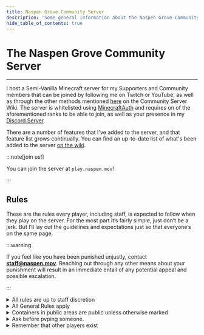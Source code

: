 ```yaml
---
title: Naspen Grove Community Server
description: 'Some general information about the Naspen Grove Community Minecraft Server, how you can join, and where to go for more detailed information.'
hide_table_of_contents: true
---
```


<Container>
<Row>
<Col>

# The Naspen Grove Community Server 

<Row>
<Col width="3">

<Card title="Server Wiki" href="/Community-Server/Wiki" description="" />

</Col>
<Col width="3">

<Card title="Update Blog" href="/Community-Server/Blog" description="" />

</Col>
<Col width="3">

<Card title="Server Map" href="https://map.naspen.mov" description="" />

</Col>
</Row>

---

I host a Semi-Vanilla Minecraft server for my Supporters and Community members that can be joined by following me on Twitch or YouTube, as well as through the other methods mentioned [here](/Community-Server/Wiki/MinecraftAuth-Ranks) on the Community Server Wiki. The server is whitelisted using [MinecraftAuth](https://minecraftauth.me/) and requires on of the aforementioned ranks to be able to join, as well as your presence in my [Discord Server](https://discord.naspen.mov).  
  
There are a number of features that I've added to the server, and that feature list grows continually. You can find an up-to-date list of what's been added to the server [on the wiki](/Community-Server/Wiki/Server-Features/). 

:::note[join us!]

You can join the server at `play.naspen.mov`!

:::

## Rules

These are the rules every player, including staff, is expected to follow when they play on the server. For the most part it’s fairly simple, just don’t be a jerk. But I’ll lay out the guidelines and expectations just so that everyone’s on the same page.  
  
:::warning

If you feel like you have been punished unjustly, contact **staff@naspen.mov**. Reaching out through any other means about your punishment will result in an immediate entail of any potential appeal and possible escalation. 

:::

<details>
<summary>All rules are up to staff discretion</summary>
<div>

Situations can get complicated, fast. So it’s up to our staff to try and sort through what’s going on and make the decision they think is best. This is a Minecraft server and not a government, you are not owed any explanation as to why a decision was made. The staff member may explain the decision if they want to, but they are in no way required to. 

</div>
</details>

<details>
<summary>All General Rules apply</summary>
<div>

All rules listed in the General Rules page apply in open Game chat, Private In-Game messages, and any other form of standard or non-standard communication in-game. 

</div>
</details>

<details>
<summary>Containers in public areas are public unless otherwise marked</summary>
<div>

Any container left in a public area is free to take items from or store items in unless it’s marked otherwise. If a container is in a player’s base then it is by default private. Public areas would be places like spawn, the market \(outside of stalls\), or public farms.

</div>
</details>

<details>
<summary>Ask before pvping someone.</summary>
<div>

Pvp is on all the time. So make sure you make sure the other player wants to fight before you attack them. If anyone dies they won’t lose their inventory or XP but it can still be annoying. If you don’t ask them first you’ll likely get in trouble for it. 

</div>
</details>

<details>
<summary>Remember that other players exist</summary>
<div>

This isn’t an extensive list, but I will update it as needed. However, most of what I expect players to do is to realize that there are other people trying to have fun here. If you’re unsure if what you’re doing is going to infringe on someone else’s enjoyment, then you should probably ask if it’s okay with them that you do it.

Things like building close to their base, copying their stall design block for block, creating a running joke about them being \(Insert awkwardly bad thing here\), etc. These things can be fun, but make sure it’s fun for everyone.

</div>
</details>

</Col>
</Row>
</Container>
